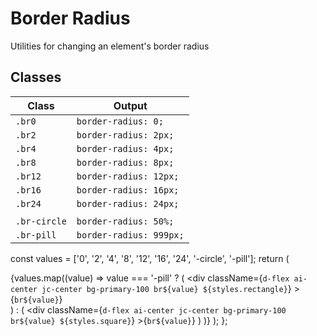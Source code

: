 
<Meta title="CSS/Base/Border Radius" />


# Border Radius

Utilities for changing an element's border radius

## Classes

| Class        | Output                  |
| ------------ | ----------------------- |
| `.br0`       | `border-radius: 0;`     |
| `.br2`       | `border-radius: 2px;`   |
| `.br4`       | `border-radius: 4px;`   |
| `.br8`       | `border-radius: 8px;`   |
| `.br12`      | `border-radius: 12px;`  |
| `.br16`      | `border-radius: 16px;`  |
| `.br24`      | `border-radius: 24px;`  |
|              |                         |
| `.br-circle` | `border-radius: 50%;`   |
| `.br-pill`   | `border-radius: 999px;` |

  const values = ['0', '2', '4', '8', '12', '16', '24', '-circle', '-pill'];
  return (
    <div className="d-flex gap16">
      {values.map((value) =>
        value === '-pill' ? (
          <div
            className={`d-flex ai-center jc-center bg-primary-100 br${value} ${styles.rectangle}`}
          >{`br${value}`}</div>
        ) : (
          <div
            className={`d-flex ai-center jc-center bg-primary-100 br${value} ${styles.square}`}
          >{`br${value}`}</div>
        )
      )}
    </div>
  );
};

<BorderRadiusExample />
